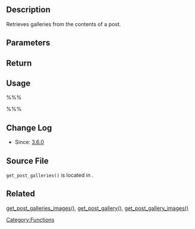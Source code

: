 {{Languages|
{{en|Function Reference/get post galleries}}
{{ja|Function Reference/get post galleries}}
}}
==Description==
Retrieves galleries from the contents of a post.

==Parameters==
{{Parameter|$post|mixed|Post ID or Post object.|requiredl}}
{{Parameter|$html|boolean|Whether to return HTML or data in the array.|optional|true}}

== Return ==
{{Return||array|A list of arrays, each containing gallery data and srcs parsed from the expanded shortcode.}}

== Usage ==
%%% <?php $galleries = get_post_galleries( $post ); ?> %%%

<!--==Example==
Description text
<pre>
Example code
</pre>
-->

==Change Log==
* Since: [[Version 3.6|3.6.0]]

== Source File ==
<!-- Need links to current source code files -->
<tt>get_post_galleries()</tt> is located in {{Trac|wp-includes/media.php}}.

==Related==
[[Function_Reference/get_post_galleries_images|get_post_galleries_images()]], [[Function_Reference/get_post_gallery|get_post_gallery()]], [[Function_Reference/get_post_gallery_images|get_post_gallery_images()]]

[[Category:Functions]]

{{Copyedit}}